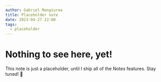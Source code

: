 ```yaml
---
author: Gabriel Mangiurea
title: Placeholder note
date: 2023-04-27 22:00
tags:
  - placeholder
---
```


# Nothing to see here, yet!

This note is just a placeholder, until I ship all of the Notes features. Stay tuned! 🥷
